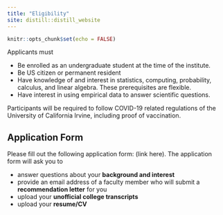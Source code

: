```yaml
---
title: "Eligibility"
site: distill::distill_website
---
```


```r
knitr::opts_chunk$set(echo = FALSE)


```


Applicants must 

- Be enrolled as an undergraduate student at the time of the institute.
- Be US citizen or permanent resident
- Have knowledge of and interest in statistics, computing, probability, calculus, and linear algebra. These prerequisites are flexible. 
- Have interest in using empirical data to answer scientific questions.

Participants will be required to follow COVID-19 related regulations of the University of California Irvine, including proof of vaccination. 

<!--GPA maybe will add later-->

## Application Form 

Please fill out the following application form: (link here). The application form  will ask you to 

- answer questions about your **background and interest**
- provide an email address of a faculty member who will submit a **recommendation letter** for you
- upload your **unofficial college transcripts**
- upload your **resume/CV**
